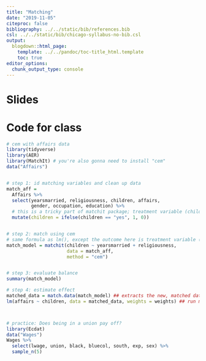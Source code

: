 ```yaml
---
title: "Matching"
date: "2019-11-05"
citeproc: false
bibliography: ../../static/bib/references.bib
csl: ../../static/bib/chicago-syllabus-no-bib.csl
output:
  blogdown::html_page:
    template: ../../pandoc/toc-title_html.template
    toc: true
editor_options: 
  chunk_output_type: console
---
```


# Slides


<!-- [Download slides from today's lecture](/images/slides/16-control-practice.pdf) -->


# Code for class


```r
# cem with affairs data
library(tidyverse)
library(AER)
library(MatchIt) # you're also gonna need to install "cem"
data("Affairs")


# step 1: id matching variables and clean up data
match_aff = 
  Affairs %>% 
  select(yearsmarried, religiousness, children, affairs, 
         gender, occupation, education) %>% 
  # this is a tricky part of matchit package; treatment variable (children), needs to be 0/1
  mutate(children = ifelse(children == "yes", 1, 0))


# step 2: match using cem
# same formula as lm(), except the outcome here is treatment variable (children)
match_model = matchit(children ~ yearsmarried + religiousness, 
                      data = match_aff, 
                      method = "cem")


# step 3: evaluate balance
summary(match_model)

# step 4: estimate effect
matched_data = match.data(match_model) ## extracts the new, matched dataset
lm(affairs ~ children, data = matched_data, weights = weights) ## run model on your new data, and add weights!



# practice: Does being in a union pay off?
library(Ecdat)
data("Wages")
Wages %>% 
  select(lwage, union, black, bluecol, south, exp, sex) %>% 
  sample_n(5)
```